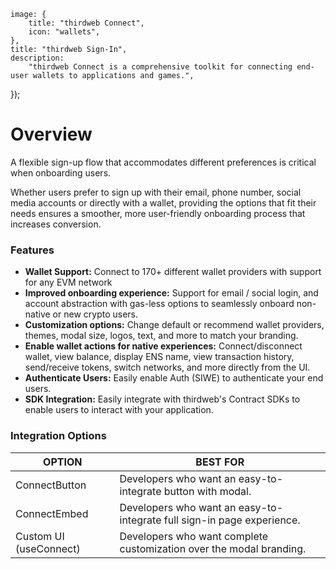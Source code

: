 

	image: {
		title: "thirdweb Connect",
		icon: "wallets",
	},
	title: "thirdweb Sign-In",
	description:
		"thirdweb Connect is a comprehensive toolkit for connecting end-user wallets to applications and games.",
});

# Overview

A flexible sign-up flow that accommodates different preferences is critical when onboarding users. 

Whether users prefer to sign up with their email, phone number, social media accounts or directly with a wallet, providing the options that fit their needs ensures a smoother, more user-friendly onboarding process that increases conversion. 

<DocImage src={connectModal} />

### Features

- **Wallet Support:** Connect to 170+ different wallet providers with support for any EVM network
- **Improved onboarding experience:** Support for email / social login, and account abstraction with gas-less options to seamlessly onboard non-native or new crypto users.
- **Customization options:** Change default or recommend wallet providers, themes, modal size, logos, text, and more to match your branding.
- **Enable wallet actions for native experiences:** Connect/disconnect wallet, view balance, display ENS name, view transaction history, send/receive tokens, switch networks, and more directly from the UI.
- **Authenticate Users:** Easily enable Auth (SIWE) to authenticate your end users.
- **SDK Integration:** Easily integrate with thirdweb's Contract SDKs to enable users to interact with your application.

<DocImage src={customModal} />

### Integration Options

| OPTION               | BEST FOR                                                   |
|----------------------|------------------------------------------------------------|
| ConnectButton        | Developers who want an easy-to-integrate button with modal.|
| ConnectEmbed         | Developers who want an easy-to-integrate full sign-in page experience.|
| Custom UI (useConnect)| Developers who want complete customization over the modal branding.|